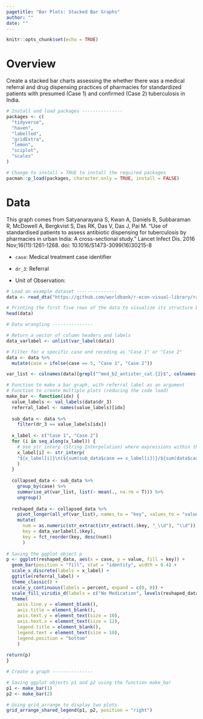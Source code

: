 ```yaml
---
pagetitle: "Bar Plots: Stacked Bar Graphs"
author: ""
date: ""
---
```


```r
knitr::opts_chunk$set(echo = TRUE)
```

# Overview

Create a stacked bar charts assessing the whether there was a medical referral and drug dispensing practices of pharmacies for standardized patients with presumed (Case 1) and confirmed (Case 2) tuberculosis in India.

```r
# Install and load packages ---------------
packages <- c(
  "tidyverse",
  "haven",
  "labelled",
  "gridExtra",
  "lemon",
  "sciplot",
  "scales"
)

# Change to install = TRUE to install the required packages
pacman::p_load(packages, character.only = TRUE, install = FALSE)
```

# Data

This graph comes from Satyanarayana S, Kwan A, Daniels B, Subbaraman R, McDowell A, Bergkvist S, Das RK, Das V, Das J, Pai M. “Use of standardised patients to assess antibiotic dispensing for tuberculosis by pharmacies in urban India: A cross-sectional study.” Lancet Infect Dis. 2016 Nov;16(11):1261-1268.
doi: 10.1016/S1473-3099(16)30215-8

- `case`: Medical treatment case identifier
- `dr_3`: Referral

- Unit of Observation: 


```r
# Load an example dataset ---------------
data <- read_dta("https://github.com/worldbank/r-econ-visual-library/raw/master/Library/Data/StackBarGraphs.dta")

# Printing the first five rows of the data to visualize its structure before data wrangling
head(data)
```
```r
# Data wrangling ---------------

# Return a vector of column headers and labels
data_varlabel <- unlist(var_label(data))

# Filter for a specific case and recoding as "Case 1" or "Case 2"
data <- data %>% 
  mutate(case = ifelse(case == 5, "Case 1", "Case 2"))

var_list <- colnames(data)[grepl("^med_b2_antister_cat.{2}$", colnames(data))]

# Function to make a bar graph, with referral label as an argument
# Function to create multiple plots (reducing the code load)
make_bar <- function(idx) {
  value_labels <- val_labels(data$dr_3)
  referral_label <- names(value_labels)[idx]
  
  sub_data <- data %>% 
    filter(dr_3 == value_labels[idx])
  
  x_label <- c("Case 1", "Case 2")
  for (i in seq_along(x_label)) {
    # Use str_interp (String Interpolation) where expressions within the curly brackets can be evaluated 
    x_label[i] <- str_interp(
    "${x_label[i]}\n(${sum(sub_data$case == x_label[i])}/${sum(data$case == x_label[i])})"
    )
  }
  
  collapsed_data <- sub_data %>%
    group_by(case) %>%
    summarise_at(var_list, list(~ mean(., na.rm = T))) %>%
    ungroup()
  
  reshaped_data <- collapsed_data %>%
    pivot_longer(all_of(var_list), names_to = "key", values_to = "value") %>%
    mutate(
      num = as.numeric(str_extract(str_extract(.$key, "_\\d"), "\\d")),
      key = data_varlabel[.$key],
      key = fct_reorder(key, desc(num))
      )
  
# Saving the ggplot object p
p <- ggplot(reshaped_data, aes(x = case, y = value, fill = key)) + 
  geom_bar(position = "fill", stat = "identity", width = 0.4) +
  scale_x_discrete(labels = x_label) +
  ggtitle(referral_label) +
  theme_classic() +
  scale_y_continuous(labels = percent, expand = c(0, 0)) +
  scale_fill_viridis_d(labels = c("No Medication", levels(reshaped_data$key)[2:5])) +
  theme(
    axis.line.y = element_blank(),
    axis.title = element_blank(),
    axis.text.y = element_text(size = 10),
    axis.text.x = element_text(size = 12),
    legend.title = element_blank(),
    legend.text = element_text(size = 10),
    legend.position = "bottom"
    )
  
return(p)
}

```

```r
# Create a graph ---------------

# Saving ggplot objects p1 and p2 using the function make_bar
p1 <- make_bar(1)
p2 <- make_bar(2)

# Using grid_arrange to display two plots
grid_arrange_shared_legend(p1, p2, position = "right")

```
